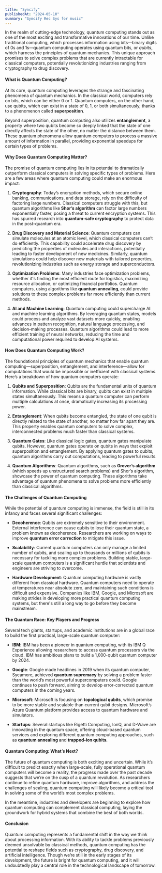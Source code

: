 ```yaml
---
title: "Syncify"
publishedAt: "2024-05-10"
summary: "Syncify Rec Sys for music"
---
```


In the realm of cutting-edge technology, quantum computing stands out as one of the most exciting and transformative innovations of our time. Unlike traditional computing, which processes information using bits—binary digits of 0s and 1s—quantum computing operates using quantum bits, or _qubits_, which harness the principles of quantum mechanics. This unique approach promises to solve complex problems that are currently intractable for classical computers, potentially revolutionizing industries ranging from cryptography to drug discovery.

#### What is Quantum Computing?

At its core, quantum computing leverages the strange and fascinating phenomena of quantum mechanics. In the classical world, computers rely on bits, which can be either 0 or 1. Quantum computers, on the other hand, use qubits, which can exist in a state of 0, 1, or both simultaneously, thanks to a phenomenon called **superposition**.

Beyond superposition, quantum computing also utilizes **entanglement**, a property where two qubits become so deeply linked that the state of one directly affects the state of the other, no matter the distance between them. These quantum phenomena allow quantum computers to process a massive amount of information in parallel, providing exponential speedups for certain types of problems.

#### Why Does Quantum Computing Matter?

The promise of quantum computing lies in its potential to dramatically outperform classical computers in solving specific types of problems. Here are a few areas where quantum computing could make an enormous impact:

1. **Cryptography**: Today’s encryption methods, which secure online banking, communications, and data storage, rely on the difficulty of factoring large numbers. Classical computers struggle with this, but quantum algorithms like **Shor’s algorithm** can factor large numbers exponentially faster, posing a threat to current encryption systems. This has spurred research into **quantum-safe cryptography** to protect data in the post-quantum era.

2. **Drug Discovery and Material Science**: Quantum computers can simulate molecules at an atomic level, which classical computers can’t do efficiently. This capability could accelerate drug discovery by predicting the properties of molecules and interactions, potentially leading to faster development of new medicines. Similarly, quantum simulations could help discover new materials with tailored properties, revolutionizing industries such as energy storage and superconductors.

3. **Optimization Problems**: Many industries face optimization problems, whether it's finding the most efficient route for logistics, maximizing resource allocation, or optimizing financial portfolios. Quantum computers, using algorithms like **quantum annealing**, could provide solutions to these complex problems far more efficiently than current methods.

4. **AI and Machine Learning**: Quantum computing could supercharge AI and machine learning algorithms. By leveraging quantum states, models could process and analyze vast datasets more quickly, enabling advances in pattern recognition, natural language processing, and decision-making processes. Quantum algorithms could lead to more efficient training of neural networks, reducing the time and computational power required to develop AI systems.

#### How Does Quantum Computing Work?

The foundational principles of quantum mechanics that enable quantum computing—superposition, entanglement, and interference—allow for computations that would be impossible or inefficient with classical systems. Here’s a breakdown of how quantum computers operate:

1. **Qubits and Superposition**: Qubits are the fundamental units of quantum information. While classical bits are binary, qubits can exist in multiple states simultaneously. This means a quantum computer can perform multiple calculations at once, dramatically increasing its processing power.

2. **Entanglement**: When qubits become entangled, the state of one qubit is directly related to the state of another, no matter how far apart they are. This property enables quantum computers to solve complex, interconnected problems much faster than classical systems.

3. **Quantum Gates**: Like classical logic gates, quantum gates manipulate qubits. However, quantum gates operate on qubits in ways that exploit superposition and entanglement. By applying quantum gates to qubits, quantum algorithms carry out computations, leading to powerful results.

4. **Quantum Algorithms**: Quantum algorithms, such as **Grover’s algorithm** (which speeds up unstructured search problems) and Shor’s algorithm, showcase the power of quantum computing. These algorithms take advantage of quantum phenomena to solve problems more efficiently than classical algorithms.

#### The Challenges of Quantum Computing

While the potential of quantum computing is immense, the field is still in its infancy and faces several significant challenges:

- **Decoherence**: Qubits are extremely sensitive to their environment. External interference can cause qubits to lose their quantum state, a problem known as decoherence. Researchers are working on ways to improve **quantum error correction** to mitigate this issue.

- **Scalability**: Current quantum computers can only manage a limited number of qubits, and scaling up to thousands or millions of qubits is necessary for tackling more complex problems. Building stable, large-scale quantum computers is a significant hurdle that scientists and engineers are striving to overcome.

- **Hardware Development**: Quantum computing hardware is vastly different from classical hardware. Quantum computers need to operate at temperatures near absolute zero, and maintaining such conditions is difficult and expensive. Companies like IBM, Google, and Microsoft are making strides in developing more practical quantum computing systems, but there's still a long way to go before they become mainstream.

#### The Quantum Race: Key Players and Progress

Several tech giants, startups, and academic institutions are in a global race to build the first practical, large-scale quantum computer:

- **IBM**: IBM has been a pioneer in quantum computing, with its IBM Q Experience allowing researchers to access quantum processors via the cloud. IBM has ambitious plans to build a 1,000-qubit quantum computer by 2024.

- **Google**: Google made headlines in 2019 when its quantum computer, Sycamore, achieved **quantum supremacy** by solving a problem faster than the world’s most powerful supercomputers could. Google continues to push forward, aiming to develop error-corrected quantum computers in the coming years.

- **Microsoft**: Microsoft is focusing on **topological qubits**, which promise to be more stable and scalable than current qubit designs. Microsoft’s Azure Quantum platform provides access to quantum hardware and simulators.

- **Startups**: Several startups like Rigetti Computing, IonQ, and D-Wave are innovating in the quantum space, offering cloud-based quantum services and exploring different quantum computing approaches, such as **quantum annealing** and **trapped-ion qubits**.

#### Quantum Computing: What’s Next?

The future of quantum computing is both exciting and uncertain. While it’s difficult to predict exactly when large-scale, fully operational quantum computers will become a reality, the progress made over the past decade suggests that we’re on the cusp of a quantum revolution. As researchers continue to refine quantum hardware, improve algorithms, and address the challenges of scaling, quantum computing will likely become a critical tool in solving some of the world’s most complex problems.

In the meantime, industries and developers are beginning to explore how quantum computing can complement classical computing, laying the groundwork for hybrid systems that combine the best of both worlds.

#### Conclusion

Quantum computing represents a fundamental shift in the way we think about processing information. With its ability to tackle problems previously deemed unsolvable by classical methods, quantum computing has the potential to reshape fields such as cryptography, drug discovery, and artificial intelligence. Though we’re still in the early stages of its development, the future is bright for quantum computing, and it will undoubtedly play a central role in the technological landscape of tomorrow.
